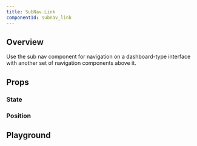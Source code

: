 ```yaml
---
title: SubNav.Link
componentId: subnav_link
---
```



## Overview

Use the sub nav component for navigation on a dashboard-type interface with another set of navigation components above it.

<Overview component="StateLabel" />

## Props

<PropertyOverview component="SubNav.Link" />

### State

<PropertyPreview component="SubNav.Link" property="state" />

### Position

<PropertyPreview component="SubNav.Link" property="position" />

## Playground

<Examples component="SubNav.Link" />
